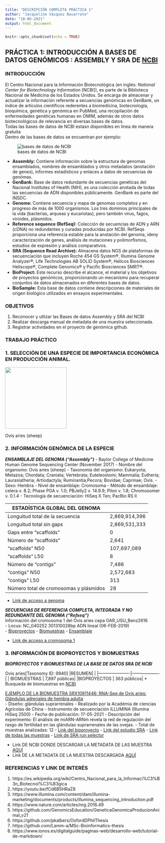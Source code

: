 ---
title: "DESCRIPCIÓN COMPLETA PRÁCTICA 1"
author: "Jacqueline Vásquez Navarrete"
date: "18-06-2021"
output: html_document
---

```{r setup, include=FALSE}
knitr::opts_chunk$set(echo = TRUE)
```

## PRÁCTICA 1: INTRODUCCIÓN A BASES DE DATOS GENÓMICOS : ASSEMBLY Y SRA DE [NCBI](https://www.ncbi.nlm.nih.gov/)

### INTRODUCCIÓN

El Centro Nacional para la Información Biotecnológica (en inglés: *National Center for Biotechnology Information* [NCBI]), es parte de la Biblioteca Nacional de Medicina de los Estados Unidos. Se encarga de almacenar y actualizar la información referente a secuencias genómicas en GenBank, un índice de artículos científicos rederentes a biomedicina, biotecnología, bioquímica, genética y genómica en PubMed, una recopilación de enfermedades genéticas humanas en OMIM, además de otros datos biotecnológicos de relevancia en diversas bases de datos.<br />
Todas las bases de datos de NCBI estasn disponibles en línea de manera gratuita <br />
Dentro de las bases de datos se encuentran por ejemplo: <br />

![bases de datos de NCBI](https://user-images.githubusercontent.com/84527634/122137441-9fc2a980-ce12-11eb-94e5-a349897f193a.png)

* **Assembly:**	Contiene información sobre la	estructura de genomas ensamblados, nombres de ensamblados y otros metadatos (anotación de genes), informes estadísticos	y	enlaces	a	datos de secuencias	de genómas.	
* **GenBank:** Base de datos redundante	de secuencias	genéticas	del	Nacional Institutes	of Health	(NIH), es una colección anotada de todas las secuencias de ADN disponibles públicamente. GenBank es parte del	INSDC.	
* **Genome:**	Contiene secuencia y mapa	de genomas completos y en	progreso de	más	de 1000	organismos.	Los tres dominios	principales de la	vida (bacterias, arqueas y eucariotas), pero también virus,	fagos, viroides, plásmidos.	
* **Reference	sequence (RefSeq):** Colección de secuencias de ADN	y ARN (cDNA) no redundantes y	curadas producidas por NCBI. RefSeqs proporciona una referencia	estable para la anotación del genoma,	iden\ﬁcación y caracterización de genes, análisis de mutaciones y	polimorﬁsmos,	estudios de expresión y	análisis comparativos.
* **SRA (Sequence Read Archive):** Almacena	datos	NGS	de plataformas de secuenciación que incluyen Roche 454 GS	System®, Illumina Genome Analyzer®, Life Technologies AB SOLiD System®,	Helicos Biosciences Heliscope®,	Complete Genomics® y Paciﬁc	Biosciences	SMRT®.
* **BioProject:** Este recurso describe	el alcance,	el material	y	los	objetivos de proyectos genómicos,	proporcionando un	mecanismo	para recuperar conjuntos de	datos	almacenados	en	diferentes bases de	datos.	
* **BioSample:** Esta base de	datos	contiene descripciones de	materiales de origen biológico utilizados	en ensayos experimentales.

### OBJETIVOS 

1. Reconocer y utlizar las Bases de	datos	Assembly y SRA del NCBI
2. Realizar	descarga manual	de metadata de una muestra seleccionada.	
3. Registrar actividades en	el proyecto	de genómica	github.

### TRABAJO PRÁCTICO

### 1. SELECCIÓN DE UNA ESPECIE DE IMPORTANCIA ECONÓMICA EN PRODUCCIÓN ANIMAL. 

<img src="https://upload.wikimedia.org/wikipedia/commons/thumb/2/2c/Flock_of_sheep.jpg/245px-Flock_of_sheep.jpg" width="200" height="200" align="center" />
<p> Ovis aries (sheep)</p>
</div>

### 2. INFORMACIÓN GENÓMICA DE LA ESPECIE 

***ENSAMBLAJE DEL GENOMA ("Assembly")***
- Baylor College of Medicine Human Genome Sequencing Center (November 2017)
- Nombre del organismo: Ovis aries (sheep)
- Taxonomía del organismo: Eukaryota; Metazoa; Chordata; Craniata; Vertebrata; Euteleostomi;
  Mammalia; Eutheria; Laurasiatheria; Artiodactyla; Ruminantia;Pecora; Bovidae; Caprinae; Ovis.
- Sexo: Hembra
- Nivel de ensamblaje: Cromosoma
- Método de ensamblaje: celera v. 8.2; Phase PGA v. 1.0; PBJelly2 v. 14.9.9; Pilon v. 1.8; Chromosomer v. 0.1.4
- Tecnología de secuenciación: HiSeq X Ten; PacBio RS II

|ESTADÍSTICA GLOBAL DEL GENOMA|                  |
|--------------------------------|----------------|
|Longuitud total de la secuencia | 2,869,914,396 |
|Longuitud total sin gaps        | 2,869,531,333 |
|Gaps entre "scaffolds"          | 0             |
|Número de "scaffolds"           | 2,641         |
|"scaffolds" N50                 | 107,697,089   |
|"scaffolds" L50                 | 8             |
|Número de "contigs"             | 7,486         |
|"contigs" N50                     | 2,572,683     |
|"contigs" L50                     | 313           |
|Número total de cromosomas y plásmidos | 28     |

* [Link de acceso a genoma](https://www.ncbi.nlm.nih.gov/assembly/GCF_002742125.1)

***SECUENCIAS DE REFERENCIA COMPLETA, INTEGRADA Y NO REDUNDANTE DEL GENOMA ("Refseq")*** <br />
Información del cromosoma 1 del Ovis aries cepa OAR_USU_Benz2616 <br />
- Locus: NC_040252 301310028bp ADN lineal (06-FEB-2019) <br />
- [Bioproyectos](https://www.ncbi.nlm.nih.gov/bioproject/PRJNA517172)
- [Biomuestras](https://www.ncbi.nlm.nih.gov/biosample/SAMEA104496890)
- [Ensamblaje](https://www.ncbi.nlm.nih.gov/assembly/GCF_002742125.1)

* [Link de acceso a cromosoma 1](https://www.ncbi.nlm.nih.gov/nuccore/NC_040252.1)

### 3. INFORMACIÓN DE BIOPROYECTOS Y BIOMUESTRAS

***BIOPROYECTOS Y BIOMUESTRAS DE LA BASE DE DATOS SRA DE NCBI***

Ovis aries[Taxonomy ID: 9940]
|RESUMEN|                   |
|----------------------|-------------------|
| BIOMUESTRAS | 7,897 públicas|
|BIOPROYECTOS | 363 públicos|
* Busqueda de biomuestras en [NCBI](https://www.ncbi.nlm.nih.gov/sra/?term=(Ovis+aries)+AND+%22Ovis+aries%22%5Borgn%3A__txid9940%5D)

[EJEMPLO DE LA BIOMUESTRA SRX10911446: RNA-Seq de Ovis aries: Glándulas adrenales de hembra adulta](https://www.ncbi.nlm.nih.gov/sra/SRX10911446[accn])<br />
- Diseño: glándulas suprarrenales
- Realizado por la Académia de ciencias Agrícolas de China
- Instrumento de secuenciación ILLUMINA (Illumina HiSeq 2500)
- Fecha de publicación: 17-05-2021
- Descripción del experimento: El análisis de miARN-ARNm revela la red de regulación del rasgo de fertilidad en las glándulas suprarrenales de las ovejas.
- Total de muestras analizadas: 12
- [Link del bioproyecto](https://www.ncbi.nlm.nih.gov/bioproject/PRJNA729910)
- [Link del estudio SRA](https://trace.ncbi.nlm.nih.gov/Traces/sra/?study=SRP320117)
- [Link de todas las muestras](https://www.ncbi.nlm.nih.gov/sra?term=SRP320117)
- [Link de SRA run selector](https://www.ncbi.nlm.nih.gov/Traces/study/?acc=SRP320117&o=acc_s%3Aa)

 * Link DE NCBI DONDE DESCARGAR LA METADATA DE LAS MUESTRA [AQUÍ](https://trace.ncbi.nlm.nih.gov/Traces/study/?acc=SRP320117&o=acc_s%3Aa)
 * Link DE LA METADATA DE LA MUESTRA DESCARGADA [AQUÍ](https://github.com/GenomicsEducation/Jacqueline-Vasquez/blob/f5603881a6908290d88e28076ef1c47d4dcd5717/PR%C3%81CTICA%201/metadata%20original.txt)

### REFERENCIAS Y LINK DE INTERÉS

1. https://es.wikipedia.org/wiki/Centro_Nacional_para_la_Informaci%C3%B3n_Biotecnol%C3%B3gica
2. https://youtu.be/fCd6B5HRaZ8 
3. https://www.illumina.com/content/dam/illumina-marketing/documents/products/illumina_sequencing_introduction.pdf
4. https://www.nature.com/articles/nrg.2016.49
5. https://github.com/GenomicsEducation/GeneticaGenomicaProducionAnimal_v21
6. https://github.com/pkalbers/OxfordDPhilThesis 
7. https://github.com/Lamm-a/MSc-Bioinformatics-thesis 
8. https://www.ionos.es/digitalguide/paginas-web/desarrollo-web/tutorial-de-markdown/ 
